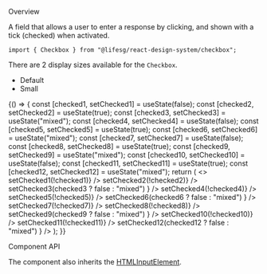 
<Meta title="Data Input/Checkbox" component={Checkbox} />

<Title>Checkbox</Title>

<Secondary>Overview</Secondary>

A field that allows a user to enter a response by clicking, and shown with a tick (checked) when
activated.

```tsx
import { Checkbox } from "@lifesg/react-design-system/checkbox";
```

There are 2 display sizes available for the `Checkbox`.

-   Default
-   Small

<Canvas>
    <Story name="Checkbox">
        {() => {
            const [checked1, setChecked1] = useState(false);
            const [checked2, setChecked2] = useState(true);
            const [checked3, setChecked3] = useState("mixed");
            const [checked4, setChecked4] = useState(false);
            const [checked5, setChecked5] = useState(true);
            const [checked6, setChecked6] = useState("mixed");
            const [checked7, setChecked7] = useState(false);
            const [checked8, setChecked8] = useState(true);
            const [checked9, setChecked9] = useState("mixed");
            const [checked10, setChecked10] = useState(false);
            const [checked11, setChecked11] = useState(true);
            const [checked12, setChecked12] = useState("mixed");
            return (
                <>
                    <Container>
                        <Checkbox
                            displaySize="default"
                            checked={checked1}
                            onChange={() => setChecked1(!checked1)}
                        />
                        <Checkbox
                            displaySize="default"
                            checked={checked2}
                            onChange={() => setChecked2(!checked2)}
                        />
                        <Checkbox
                            displaySize="default"
                            checked={checked3}
                            onChange={() =>
                                setChecked3(checked3 ? false : "mixed")
                            }
                        />
                    </Container>
                    <Container>
                        <Checkbox
                            displaySize="default"
                            checked={checked4}
                            disabled={true}
                            onChange={() => setChecked4(!checked4)}
                        />
                        <Checkbox
                            displaySize="default"
                            checked={checked5}
                            disabled={true}
                            onChange={() => setChecked5(!checked5)}
                        />
                        <Checkbox
                            displaySize="default"
                            checked={checked6}
                            disabled={true}
                            onChange={() =>
                                setChecked6(checked6 ? false : "mixed")
                            }
                        />
                    </Container>
                    <Container>
                        <Checkbox
                            displaySize="small"
                            checked={checked7}
                            onChange={() => setChecked7(!checked7)}
                        />
                        <Checkbox
                            displaySize="small"
                            checked={checked8}
                            onChange={() => setChecked8(!checked8)}
                        />
                        <Checkbox
                            displaySize="small"
                            checked={checked9}
                            onChange={() =>
                                setChecked9(checked9 ? false : "mixed")
                            }
                        />
                    </Container>
                    <Container>
                        <Checkbox
                            displaySize="small"
                            checked={checked10}
                            disabled={true}
                            onChange={() => setChecked10(!checked10)}
                        />
                        <Checkbox
                            displaySize="small"
                            checked={checked11}
                            disabled={true}
                            onChange={() => setChecked11(!checked11)}
                        />
                        <Checkbox
                            displaySize="small"
                            checked={checked12}
                            disabled={true}
                            onChange={() =>
                                setChecked12(checked12 ? false : "mixed")
                            }
                        />
                    </Container>
                </>
            );
        }}
    </Story>
</Canvas>

<Secondary>Component API</Secondary>

The component also inherits the [HTMLInputElement](https://developer.mozilla.org/en-US/docs/Web/API/HTMLInputElement).

<PropsTable />
